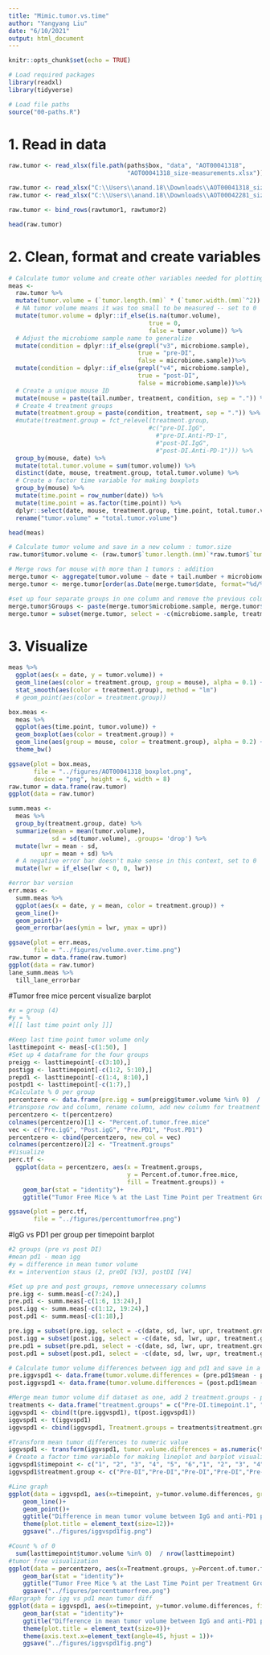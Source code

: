 ```yaml
---
title: "Mimic.tumor.vs.time"
author: "Yangyang Liu"
date: "6/10/2021"
output: html_document
---
```


```r
knitr::opts_chunk$set(echo = TRUE)

# Load required packages
library(readxl)
library(tidyverse)

# Load file paths
source("00-paths.R")
```

# 1. Read in data 

```r
raw.tumor <- read_xlsx(file.path(paths$box, "data", "AOT00041318",
                                 "AOT00041318_size-measurements.xlsx"))

raw.tumor <- read_xlsx("C:\\Users\\anand.18\\Downloads\\AOT00041318_size-measurements.xlsx")
raw.tumor <- read_xlsx("C:\\Users\\anand.18\\Downloads\\AOT00042281_size_measurements.xlsx", na = "N/A")

raw.tumor <- bind_rows(rawtumor1, rawtumor2)

head(raw.tumor)
```

# 2. Clean, format and create variables

```r
# Calculate tumor volume and create other variables needed for plotting
meas <- 
  raw.tumor %>%
  mutate(tumor.volume = (`tumor.length.(mm)` * (`tumor.width.(mm)`^2)) / 2) %>%
  # NA tumor volume means it was too small to be measured -- set to 0
  mutate(tumor.volume = dplyr::if_else(is.na(tumor.volume),
                                       true = 0,
                                       false = tumor.volume)) %>%
  # Adjust the microbiome sample name to generalize
  mutate(condition = dplyr::if_else(grepl("v3", microbiome.sample),
                                    true = "pre-DI",
                                    false = microbiome.sample))%>%
  mutate(condition = dplyr::if_else(grepl("v4", microbiome.sample),
                                    true = "post-DI",
                                    false = microbiome.sample))%>%
  # Create a unique mouse ID
  mutate(mouse = paste(tail.number, treatment, condition, sep = ".")) %>%
  # Create 4 treatment groups
  mutate(treatment.group = paste(condition, treatment, sep = ".")) %>%
  #mutate(treatment.group = fct_relevel(treatment.group,
                                       #c("pre-DI.IgG",
                                         #"pre-DI.Anti-PD-1",
                                         #"post-DI.IgG",
                                         #"post-DI.Anti-PD-1"))) %>%
  group_by(mouse, date) %>%
  mutate(total.tumor.volume = sum(tumor.volume)) %>%
  distinct(date, mouse, treatment.group, total.tumor.volume) %>%
  # Create a factor time variable for making boxplots
  group_by(mouse) %>%
  mutate(time.point = row_number(date)) %>%
  mutate(time.point = as.factor(time.point)) %>%
  dplyr::select(date, mouse, treatment.group, time.point, total.tumor.volume) %>%
  rename("tumor.volume" = "total.tumor.volume")

head(meas)
```

```r

# Calculate tumor volume and save in a new column : tumor.size
raw.tumor$tumor.volume <- (raw.tumor$`tumor.length.(mm)`*raw.tumor$`tumor.width.(mm)`*raw.tumor$`tumor.width.(mm)`)/2

# Merge rows for mouse with more than 1 tumors : addition
merge.tumor <- aggregate(tumor.volume ~ date + tail.number + microbiome.sample + treatment, FUN = sum, data=raw.tumor)
merge.tumor <- merge.tumor[order(as.Date(merge.tumor$date, format="%d/%m/%Y")),]

#set up four separate groups in one column and remove the previous columns
merge.tumor$Groups <- paste(merge.tumor$microbiome.sample, merge.tumor$treatment)
merge.tumor = subset(merge.tumor, select = -c(microbiome.sample, treatment) )


```


# 3. Visualize

```r
meas %>%
  ggplot(aes(x = date, y = tumor.volume)) +
  geom_line(aes(color = treatment.group, group = mouse), alpha = 0.1) +
  stat_smooth(aes(color = treatment.group), method = "lm")
  # geom_point(aes(color = treatment.group))
```

```r
box.meas <- 
  meas %>%
  ggplot(aes(time.point, tumor.volume)) +
  geom_boxplot(aes(color = treatment.group)) +
  geom_line(aes(group = mouse, color = treatment.group), alpha = 0.2) +
  theme_bw()

ggsave(plot = box.meas, 
       file = "../figures/AOT00041318_boxplot.png",
       device = "png", height = 6, width = 8)
raw.tumor = data.frame(raw.tumor)
ggplot(data = raw.tumor)
```

```r
summ.meas <- 
  meas %>%
  group_by(treatment.group, date) %>%
  summarize(mean = mean(tumor.volume),
            sd = sd(tumor.volume), .groups= 'drop') %>%
  mutate(lwr = mean - sd,
         upr = mean + sd) %>%
  # A negative error bar doesn't make sense in this context, set to 0
  mutate(lwr = if_else(lwr < 0, 0, lwr))
```

```r
#error bar version
err.meas <- 
  summ.meas %>%
  ggplot(aes(x = date, y = mean, color = treatment.group)) +
  geom_line()+
  geom_point()+
  geom_errorbar(aes(ymin = lwr, ymax = upr))

ggsave(plot = err.meas,
       file = "../figures/volume.over.time.png")
raw.tumor = data.frame(raw.tumor)
ggplot(data = raw.tumor)
lane_summ.meas %>%
  till_lane_errorbar

```

#Tumor free mice percent visualize barplot

```r
#x = group (4)
#y = %
#[[[ last time point only ]]]

#Keep last time point tumor volume only
lasttimepoint <- meas[-c(1:50), ]
#Set up 4 dataframe for the four groups
preigg <- lasttimepoint[-c(3:10),]
postigg <- lasttimepoint[-c(1:2, 5:10),]
prepd1 <- lasttimepoint[-c(1:4, 8:10),]
postpd1 <- lasttimepoint[-c(1:7),]
#Calculate % 0 per group
percentzero <- data.frame(pre.igg = sum(preigg$tumor.volume %in% 0)  / nrow(preigg), post.igg = sum(postigg$tumor.volume %in% 0)  / nrow(postigg), pre.pd1 = sum(prepd1$tumor.volume %in% 0)  / nrow(prepd1), post.pd1 = sum(postpd1$tumor.volume %in% 0)  / nrow(postpd1))
#transpose row and column, rename column, add new column for treatment groups names
percentzero <- t(percentzero)
colnames(percentzero)[1] <- "Percent.of.tumor.free.mice"
vec <- c("Pre.igG", "Post.igG", "Pre.PD1", "Post.PD1")
percentzero <- cbind(percentzero, new_col = vec)
colnames(percentzero)[2] <- "Treatment.groups"
#Visualize
perc.tf <- 
  ggplot(data = percentzero, aes(x = Treatment.groups, 
                                 y = Percent.of.tumor.free.mice, 
                                 fill = Treatment.groups)) + 
    geom_bar(stat = "identity")+
    ggtitle("Tumor Free Mice % at the Last Time Point per Treatment Groups")

ggsave(plot = perc.tf,
       file = "../figures/percenttumorfree.png")
```

#IgG vs PD1 per group per timepoint barplot

```r
#2 groups (pre vs post DI)
#mean pd1 - mean igg
#y = difference in mean tumor volume
#x = intervention staus (2, preDI [V3], postDI [V4]

#Set up pre and post groups, remove unnecessary columns
pre.igg <- summ.meas[-c(7:24),]
pre.pd1 <- summ.meas[-c(1:6, 13:24),]
post.igg <- summ.meas[-c(1:12, 19:24),]
post.pd1 <- summ.meas[-c(1:18),]

pre.igg = subset(pre.igg, select = -c(date, sd, lwr, upr, treatment.group) )
post.igg = subset(post.igg, select = -c(date, sd, lwr, upr, treatment.group) )
pre.pd1 = subset(pre.pd1, select = -c(date, sd, lwr, upr, treatment.group) )
post.pd1 = subset(post.pd1, select = -c(date, sd, lwr, upr, treatment.group) )

# Calculate tumor volume differences between igg and pd1 and save in a new column : tumor.volume.differences, add back treatment.group
pre.iggvspd1 <- data.frame(tumor.volume.differences = (pre.pd1$mean - pre.igg$mean))
post.iggvspd1 <- data.frame(tumor.volume.differences = (post.pd1$mean - post.igg$mean))

#Merge mean tumor volume dif dataset as one, add 2 treatment.groups - pre and post-DI
treatments <- data.frame("treatment.groups" = c("Pre-DI.timepoint.1", "Pre-DI.timepoint.2", "Pre-DI.timepoint.3", "Pre-DI.timepoint.4", "Pre-DI.timepoint.5", "Pre-DI.timepoint.6", "Post-DI.timepoint.1", "Post-DI.timepoint.2", "Post-DI.timepoint.3", "Post-DI.timepoint.4", "Post-DI.timepoint.5", "Post-DI.timepoint.6"))
iggvspd1 <- cbind(t(pre.iggvspd1), t(post.iggvspd1))
iggvspd1 <- t(iggvspd1)
iggvspd1 <- cbind(iggvspd1, Treatment.groups = treatments$treatment.groups)

#Transform mean tumor differences to numeric value
iggvspd1 <- transform(iggvspd1, tumor.volume.differences = as.numeric(tumor.volume.differences))
# Create a factor time variable for making lineplot and barplot visualization
iggvspd1$timepoint <- c("1", "2", "3", "4", "5", "6","1", "2", "3", "4", "5", "6")
iggvspd1$treatment.group <- c("Pre-DI","Pre-DI","Pre-DI","Pre-DI","Pre-DI","Pre-DI", "Post-DI", "Post-DI","Post-DI","Post-DI","Post-DI","Post-DI")

```

```r
#Line graph
ggplot(data = iggvspd1, aes(x=timepoint, y=tumor.volume.differences, group = treatment.group, color = treatment.group)) + 
    geom_line()+
    geom_point()+
    ggtitle("Difference in mean tumor volume between IgG and anti-PD1 pre/post DI treatment")+
    theme(plot.title = element_text(size=12))+
    ggsave("../figures/iggvspd1fig.png")

```


```r
#Count % of 0
  sum(lasttimepoint$tumor.volume %in% 0)  / nrow(lasttimepoint)
#tumor free visualization
ggplot(data = percentzero, aes(x=Treatment.groups, y=Percent.of.tumor.free.mice, fill = Treatment.groups)) + 
    geom_bar(stat = "identity")+
    ggtitle("Tumor Free Mice % at the Last Time Point per Treatment Groups")+
    ggsave("../figures/percenttumorfree.png")
#Bargraph for igg vs pd1 mean tumor diff
ggplot(data = iggvspd1, aes(x=timepoint, y=tumor.volume.differences, fill = treatment.group)) + 
    geom_bar(stat = "identity")+
    ggtitle("Difference in mean tumor volume between IgG and anti-PD1 pre/post DI treatment")+
    theme(plot.title = element_text(size=9))+
    theme(axis.text.x=element_text(angle=45, hjust = 1))+
    ggsave("../figures/iggvspd1fig.png")
```



